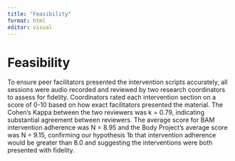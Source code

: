 ```yaml
---
title: "Feasibility"
format: html
editor: visual
---
```


# Feasibility

To ensure peer facilitators presented the intervention scripts accurately, all sessions were audio recorded and reviewed by two research coordinators to assess for fidelity. Coordinators rated each intervention section on a score of 0-10 based on how exact facilitators presented the material. The Cohen's Kappa between the two reviewers was k = 0.79, indicating substantial agreement between reviewers. The average score for BAM intervention adherence was N = 8.95 and the Body Project's average score was N = 9.15, confirming our hypothesis 1b that intervention adherence would be greater than 8.0 and suggesting the interventions were both presented with fidelity.
